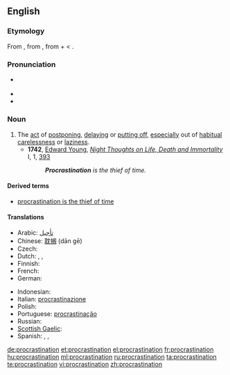 {{wikipedia}}
==English==

===Etymology===
From {{etyl|la|en}} {{term|procrastinatio|prōcrāstinātiō|lang=la}}, from {{term|procrastino|prōcrāstinō|procrastinate|lang=la}}, from {{term|pro|prō|lang=la}} + {{term|crastinus|crāstinus|of tomorrow|lang=la}} < {{term|cras|crās|tomorrow|lang=la}}.

===Pronunciation===
* {{a|RP}} {{IPA|/pɹəʊ̆ˌkɹæstɪˈneɪʃǝ̆n/}}
* {{audio|en-us-procrastination.ogg|Audio (US)}}
* {{rhymes|eɪʃǝn}}

===Noun===
{{en-noun}}

# The [[act]] of [[postpone|postponing]], [[delay|delaying]] or [[put off|putting off]], [[especially]] out of [[habitual]] [[carelessness]] or [[laziness]].
#* '''1742''', [[w:Edward Young|Edward Young]], ''[[w:Night Thoughts (poem)|Night Thoughts on Life, Death and Immortality]]'' I, 1, [http://books.google.com/books?id=rtJbAAAAMAAJ&pg=PA95&dq=procrastination+intitle:night+intitle:thoughts&lr=lang_en&as_brr=0&ei=sve2SKSzKYXKzQSanZmnCA#PPA95,M1 393]
#*: '''''Procrastination''' is the thief of time.''

====Derived terms====
* [[procrastination is the thief of time]]

====Translations====
{{trans-top|act of postponing, delaying or putting off}}
* Arabic: [[تأجيل]]
* Chinese: [[耽搁]] (dān gē)
* Czech: {{t-|cs|odkládání|n}}
* Dutch: {{t-|nl|uitstel|n}}, {{t|nl|uitstelgedrag|n}}, {{t|nl|procrastinatie|f}}
* Finnish: {{t-|fi|lykkäys}}
* French: {{t+|fr|procrastination|f}}
* German: {{t+|de|Aufschub|m}}
{{trans-mid}}
* Indonesian: {{t-|id|tunda|alt=penundaan|xs=Indonesian}}
* Italian: [[procrastinazione]]
* Polish: {{t|pl|zwłoka|f}}
* Portuguese: [[procrastinação]] {{italbrac|Brazil}}
* Russian: {{t+|ru|задержка}}
* [[Scottish Gaelic]]: {{t-|gd|màirnealachd|f|xs=Scottish Gaelic}}
* Spanish: {{t+|es|desidia|f}}, {{t|es|dejar algo para más tarde, para mañana...}},  {{t|es|procrastinación |f}}
{{trans-bottom}}

[[de:procrastination]]
[[et:procrastination]]
[[el:procrastination]]
[[fr:procrastination]]
[[hu:procrastination]]
[[ml:procrastination]]
[[ru:procrastination]]
[[ta:procrastination]]
[[te:procrastination]]
[[vi:procrastination]]
[[zh:procrastination]]
